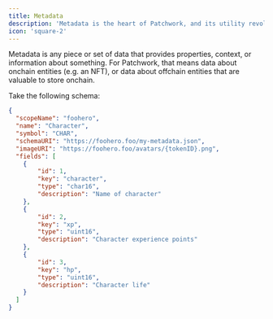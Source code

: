 ```yaml
---
title: Metadata
description: 'Metadata is the heart of Patchwork, and its utility revolves around the lifecycles and applications of it. '
icon: 'square-2'
---
```


Metadata is any piece or set of data that provides properties, context, or information about something. For Patchwork, that means data about onchain entities (e.g. an NFT), or data about offchain entities that are valuable to store onchain.

Take the following schema:

```json
{
  "scopeName": "foohero",
  "name": "Character",
  "symbol": "CHAR",
  "schemaURI": "https://foohero.foo/my-metadata.json",
  "imageURI": "https://foohero.foo/avatars/{tokenID}.png",
  "fields": [
    {
        "id": 1,
        "key": "character",
        "type": "char16",
        "description": "Name of character"
    },
    {
        "id": 2,
        "key": "xp",
        "type": "uint16",
        "description": "Character experience points"
    },
    {
        "id": 3,
        "key": "hp",
        "type": "uint16",
        "description": "Character life"
    }
  ]
}
```